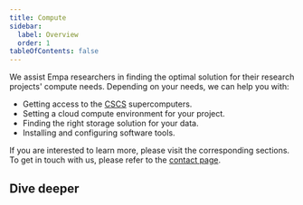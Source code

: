 ```yaml
---
title: Compute
sidebar:
  label: Overview
  order: 1
tableOfContents: false
---
```


We assist Empa researchers in finding the optimal solution for their research projects' compute needs.
Depending on your needs, we can help you with:

- Getting access to the [CSCS](https://www.cscs.ch/) supercomputers.
- Setting a cloud compute environment for your project.
- Finding the right storage solution for your data.
- Installing and configuring software tools.

If you are interested to learn more, please visit the corresponding sections.
To get in touch with us, please refer to the [contact page](/support/).

## Dive deeper


<CardGrid>
  <CustomCard
    title="<a href='/services/compute/cscs_for_empa'>Empa partnership with CSCS</a>"
    customIcon="lucide:handshake"
  />
  <CustomCard
    title="<a href='/services/compute/cscs_updates'>CSCS Updates</a>"
    customIcon="lucide:flag-triangle-right"
  />
</CardGrid>
